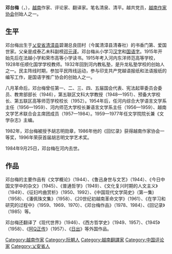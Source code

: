 {{unreferenced|time=2010-07-02T00:56:06+00:00}}
'''邓台梅'''（{{lang-vi|Đặng Thai Mai}}，{{bd|1902年|12月25日|1984年|9月25日}}），[[越南|越南]]作家、评论家、翻译家。笔名清泉、清平。越共党员，[[越南作家协会|越南作家协会]]创始人之一。

==生平==
邓台梅出生于[[乂安省|乂安省]][[清漳县|清漳县]]碧潮总良田村（今属清漳县清春社）的书香门第、爱国世家。父亲是成泰乙未科副榜[[邓元谨|邓元谨]]。邓台梅从小学习[[汉字|汉字]]和[[国语字|国语字]]。1915年开始先后在法越小学和荣市高等小学读书。1915年考入河内东洋师范高等学校，1928年任顺化国学学校教师。1932年回到河内教私塾，是升龙私塾学校的创始人之一。民主阵线时期，参加平民阵线运动，参与印支共产党越语报纸和法语报纸的编写工作，是国语字推广协会的创始人之一。

八月革命后，邓台梅曾任第一、二、三、四、五届国会代表、宪法起草委员会委员、教育部部长（1946），第五联区文科大学教授（1948—1951）、预备大学校长、第五联区高等师范学校校长（1952）。1954年后，任河内综合大学语言文学系主任（1956—1959）、河内师范大学校长兼语言文学系主任（1956—1959）、越南文学艺术联合会主席团成员（1957—1984）。1959—1977年任文学院院长兼《文学杂志》主编。

1982年，邓台梅被授予胡志明勋章，1986年他的《回忆录》获得越南作家协会一等奖，1996年荣获首届胡志明文学艺术奖。

1984年9月25日，邓台梅在河内去世。

==作品==
邓台梅的主要作品有《文学概论》（1944）、《鲁迅身世与文艺》（1944）、《今日中国文学中的杂文》（1945）、《普通哲学》（1949）、《文化复兴时期的人文主义》（1949）、《征妇吟曲赏析》（1950、1992）、《中国现代文学简史》（第一集)（1958）、《潘佩珠文集》（1958）、《20世纪初越南革命文学》（1961）、《在学习和研究的过程中》（1959、1969、1970）、《邓台梅作品》（1978、1984）、《回记录》（1985）等。

邓台梅还翻译了《现代世界》（1946）、《西方哲学史》（1949、1957）、《1945》（1958）、《[[阿Q正传|阿Q正传]]》（1957）、《[[日出_(话剧)|日出]]》等外国作品。

{{normdaten}}
{{DEFAULTSORT:D}}
[[Category:越南作家|Category:越南作家]]
[[Category:阮朝人|Category:阮朝人]]
[[Category:越南翻譯家|Category:越南翻譯家]]
[[Category:中国评论家|Category:中国评论家]]
[[Category:乂安省人|Category:乂安省人]]